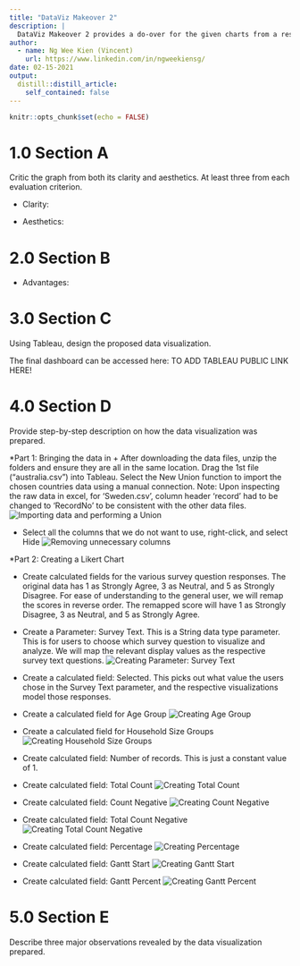 ```yaml
---
title: "DataViz Makeover 2"
description: |
  DataViz Makeover 2 provides a do-over for the given charts from a research team working on Covid-19 vaccine responses data.
author:
  - name: Ng Wee Kien (Vincent)
    url: https://www.linkedin.com/in/ngweekiensg/
date: 02-15-2021
output:
  distill::distill_article:
    self_contained: false
---
```



```r
knitr::opts_chunk$set(echo = FALSE)
```


# 1.0 Section A
Critic the graph from both its clarity and aesthetics.  At least three from each evaluation criterion.



* Clarity:



* Aesthetics:



# 2.0 Section B


* Advantages:



# 3.0 Section C
Using Tableau, design the proposed data visualization.

The final dashboard can be accessed here: 
TO ADD TABLEAU PUBLIC LINK HERE!

# 4.0 Section D
Provide step-by-step description on how the data visualization was prepared.

*Part 1: Bringing the data in
  + After downloading the data files, unzip the folders and ensure they are all in the same location. Drag the 1st file ("australia.csv") into Tableau. Select the New Union function to import the chosen countries data using a manual connection. Note: Upon inspecting the raw data in excel, for 'Sweden.csv', column header 'record' had to be changed to 'RecordNo' to be consistent with the other data files.
![Importing data and performing a Union](E:/vincentngwk/blog/_posts/2021-02-15-dataviz-makeover-2/1_import_data_union.JPG)

  + Select all the columns that we do not want to use, right-click, and select Hide
![Removing unnecessary columns](E:/vincentngwk/blog/_posts/2021-02-15-dataviz-makeover-2/2_hide_data_columns.jpg)

*Part 2: Creating a Likert Chart

  + Create calculated fields for the various survey question responses. The original data has 1 as Strongly Agree, 3 as Neutral, and 5 as Strongly Disagree. For ease of understanding to the general user, we will remap the scores in reverse order. The remapped score will have 1 as Strongly Disagree, 3 as Neutral, and 5 as Strongly Agree.


  + Create a Parameter: Survey Text. This is a String data type parameter. This is for users to choose which survey question to visualize and analyze. We will map the relevant display values as the respective survey text questions.
![Creating Parameter: Survey Text](E:/vincentngwk/blog/_posts/2021-02-15-dataviz-makeover-2/parameter_surverytext.jpg)

  + Create a calculated field: Selected. This picks out what value the users chose in the Survey Text parameter, and the respective visualizations model those responses.




  + Create a calculated field for Age Group
![Creating Age Group](E:/vincentngwk/blog/_posts/2021-02-15-dataviz-makeover-2/3_agegroup.jpg)

  + Create a calculated field for Household Size Groups
![Creating Household Size Groups](E:/vincentngwk/blog/_posts/2021-02-15-dataviz-makeover-2/4_householdsize_group.jpg)

  + Create calculated field: Number of records. This is just a constant value of 1.

  + Create calculated field: Total Count
![Creating Total Count](E:/vincentngwk/blog/_posts/2021-02-15-dataviz-makeover-2/total_count.jpg)

  + Create calculated field: Count Negative
![Creating Count Negative](E:/vincentngwk/blog/_posts/2021-02-15-dataviz-makeover-2/countnegative.jpg)

  + Create calculated field: Total Count Negative
![Creating Total Count Negative](E:/vincentngwk/blog/_posts/2021-02-15-dataviz-makeover-2/totalcountnegative.jpg)

  + Create calculated field: Percentage
![Creating Percentage](E:/vincentngwk/blog/_posts/2021-02-15-dataviz-makeover-2/likert_percentage.jpg)

  + Create calculated field: Gantt Start
![Creating Gantt Start](E:/vincentngwk/blog/_posts/2021-02-15-dataviz-makeover-2/likert_ganttstart.jpg)
  
  + Create calculated field: Gantt Percent
![Creating Gantt Percent](E:/vincentngwk/blog/_posts/2021-02-15-dataviz-makeover-2/likert_ganttpercent.jpg)










# 5.0 Section E
Describe three major observations revealed by the data visualization prepared.




